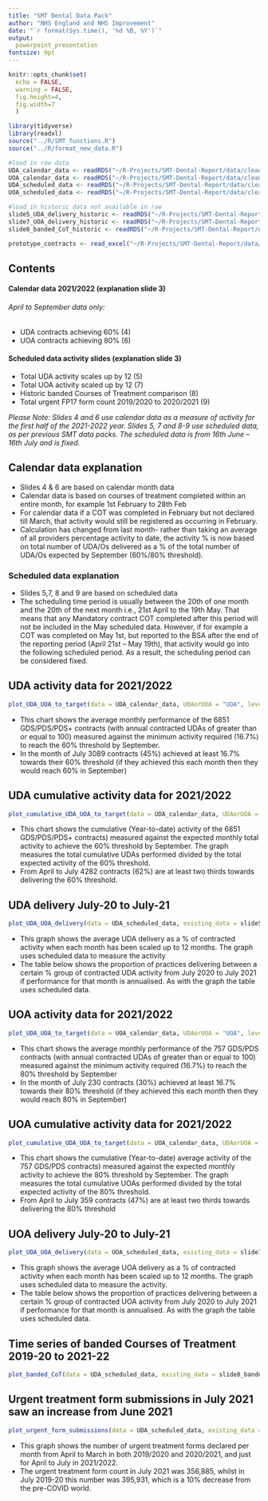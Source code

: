 ```yaml
---
title: "SMT Dental Data Pack"
author: "NHS England and NHS Improvement"
date: "`r format(Sys.time(), '%d %B, %Y')`"
output: 
  powerpoint_presentation
fontsize: 9pt
---
```


```r
knitr::opts_chunk$set(
  echo = FALSE,
  warning = FALSE, 
  fig.height=4, 
  fig.width=7
  )
```

```r
library(tidyverse)
library(readxl)
source("../R/SMT_functions.R")
source("../R/format_new_data.R")

#load in raw data
UDA_calendar_data <- readRDS("~/R-Projects/SMT-Dental-Report/data/cleaned_data_up_to_august/UDA_calendar_data.rds")
UOA_calendar_data <- readRDS("~/R-Projects/SMT-Dental-Report/data/cleaned_data_up_to_august/UOA_calendar_data.rds")
UDA_scheduled_data <- readRDS("~/R-Projects/SMT-Dental-Report/data/cleaned_data_up_to_august/UDA_scheduled_data.rds")
UOA_scheduled_data <- readRDS("~/R-Projects/SMT-Dental-Report/data/cleaned_data_up_to_august/UOA_scheduled_data.rds")

#load in historic data not available in raw
slide5_UDA_delivery_historic <- readRDS("~/R-Projects/SMT-Dental-Report/data/cleaned_data_up_to_august/slide5_UDA_delivery_historic.rds")
slide7_UOA_delivery_historic <- readRDS("~/R-Projects/SMT-Dental-Report/data/cleaned_data_up_to_august/slide7_UOA_delivery_historic.rds")
slide8_banded_CoT_historic <- readRDS("~/R-Projects/SMT-Dental-Report/data/cleaned_data_up_to_august/slide8_banded_CoT_historic.rds")

prototype_contracts <- read_excel("~/R-Projects/SMT-Dental-Report/data/prototype_contracts.xls")

```

## Contents 

#### Calendar data 2021/2022 (explanation slide 3)
###### April to September data only:
* UDA contracts achieving 60% (4)
* UOA contracts achieving 80% (6)

#### Scheduled data activity slides (explanation slide 3)
* Total UDA activity scales up by 12 (5)
* Total UOA activity scaled up by 12 (7)
* Historic banded Courses of Treatment comparison (8)
* Total urgent FP17 form count 2019/2020 to 2020/2021 (9)  

*Please Note: Slides 4 and 6 use calendar data as a measure of activity for the first half of the 2021-2022 year.*
*Slides 5, 7 and 8-9 use scheduled data, as per previous SMT data packs.*
*The scheduled data is from 16th June – 16th July and is fixed.*

## Calendar data explanation {data-background="slide-backgrounds\NHS_background.JPG"}

* Slides 4 & 6 are based on calendar month data
* Calendar data is based on courses of treatment completed within an entire month, for example 1st February to 28th Feb
* For calendar data if a COT was completed in February but not declared till March, that activity would still be registered as
occurring in February.
* Calculation has changed from last month- rather than taking an average of all providers percentage activity to date, the activity %
is now based on total number of UDA/Os delivered as a % of the total number of UDA/Os expected by September (60%/80%
threshold).

### Scheduled data explanation
* Slides 5,7, 8 and 9 are based on scheduled data
* The scheduling time period is usually between the 20th of one month and the 20th of the next month i.e., 21st April to the
19th May. That means that any Mandatory contract COT completed after this period will not be included in the May
scheduled data. However, if for example a COT was completed on May 1st, but reported to the BSA after the end of the
reporting period (April 21st – May 19th), that activity would go into the following scheduled period. As a result, the
scheduling period can be considered fixed.


## UDA activity data for 2021/2022
```r
plot_UDA_UOA_to_target(data = UDA_calendar_data, UDAorUOA = "UDA", level = "National")
```

* This chart shows the average monthly performance of
the 6851 GDS/PDS/PDS+ contracts (with annual contracted UDAs
of greater than or equal to 100) measured against the minimum
activity required (16.7%) to reach the 60% threshold by
September. 
* In the month of July 3089 contracts (45%) achieved at least 16.7%
towards their 60% threshold (if they achieved this each month then
they would reach 60% in September)


## UDA cumulative activity data for 2021/2022

```r
plot_cumulative_UDA_UOA_to_target(data = UDA_calendar_data, UDAorUOA = "UDA", level = "National")
```

* This chart shows the cumulative (Year-to-date) activity
of the 6851 GDS/PDS/PDS+ contracts) measured against the
expected monthly total activity to achieve the 60% threshold by
September. The graph measures the total cumulative UDAs
performed divided by the total expected activity of the 60%
threshold.
* From April to July 4282 contracts (62%) are at least two thirds
towards delivering the 60% threshold.

## UDA delivery July-20 to July-21

```r
plot_UDA_UOA_delivery(data = UDA_scheduled_data, existing_data = slide5_UDA_delivery_historic, UDAorUOA = "UDA")
```

* This graph shows the average UDA delivery as a % of
contracted activity when each month has been scaled up to
12 months. The graph uses scheduled data to measure the
activity
* The table below shows the proportion of practices delivering
between a certain % group of contracted UDA activity from
July 2020 to July 2021 if performance for that
month is annualised. As with the graph the table uses
scheduled data.

## UOA activity data for 2021/2022

```r
plot_UDA_UOA_to_target(data = UOA_calendar_data, UDAorUOA = "UOA", level = "National")
```

* This chart shows the average monthly performance of
the 757 GDS/PDS contracts (with annual contracted UDAs of
greater than or equal to 100) measured against the minimum
activity required (16.7%) to reach the 80% threshold by September
* In the month of July 230 contracts (30%) achieved at least 16.7%
towards their 80% threshold (if they achieved this each month then
they would reach 80% in September)

## UOA cumulative activity data for 2021/2022

```r
plot_cumulative_UDA_UOA_to_target(data = UOA_calendar_data, UDAorUOA = "UOA", level = "National")
```

* This chart shows the cumulative (Year-to-date) average
activity of the 757 GDS/PDS contracts) measured against the
expected monthly activity to achieve the 80% threshold by
September. The graph measures the total cumulative UOAs
performed divided by the total expected activity of the 80%
threshold.
* From April to July 359 contracts (47%) are at least two thirds
towards delivering the 80% threshold

## UOA delivery July-20 to July-21

```r
plot_UDA_UOA_delivery(data = UOA_scheduled_data, existing_data = slide7_UOA_delivery_historic, UDAorUOA = "UOA")
```

* This graph shows the average UOA delivery as a % of contracted
activity when each month has been scaled up to 12 months. The
graph uses scheduled data to measure the activity. 
* The table below shows the proportion of practices delivering
between a certain % group of contracted UOA activity from July
2020 to July 2021 if performance for that month is annualised. As
with the graph the table uses scheduled data. 

## Time series of banded Courses of Treatment 2019-20 to 2021-22
```r
plot_banded_CoT(data = UDA_scheduled_data, existing_data = slide8_banded_CoT_historic)
```

## Urgent treatment form submissions in July 2021 saw an increase from June 2021

```r
plot_urgent_form_submissions(data = UDA_scheduled_data, existing_data = slide8_banded_CoT_historic)
```

* This graph shows the number of urgent treatment forms
declared per month from April to March in both
2019/2020 and 2020/2021, and just for April to July in
2021/2022. 
* The urgent treatment form count in July 2021 was
356,885, whilst in July 2019-20 this number was
395,931, which is a 10% decrease from the pre-COVID
world. 
